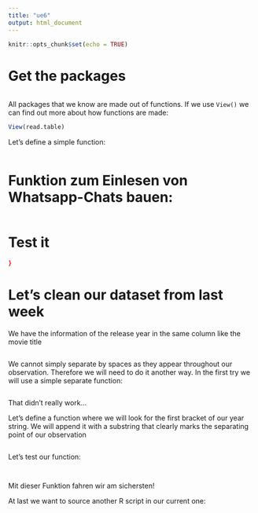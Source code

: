 ```yaml
---
title: "ue6"
output: html_document
---
```


```r
knitr::opts_chunk$set(echo = TRUE)
```


# Get the packages
```r

```

All packages that we know are made out of functions. If we use `View()` we can find out more about how functions are made:

```r
View(read.table)
```


Let's define a simple function:

```r

```

# Funktion zum Einlesen von Whatsapp-Chats bauen:
```r




```


# Test it
```r

}
```



# Let's clean our dataset from last week

We have the information of the release year in the same column like the movie title
```r

```

We cannot simply separate by spaces as they appear throughout our observation. Therefore we will need to do it another way.
In the first try we will use a simple separate function:
```r

```
That didn't really work...


Let's define a function where we will look for the first bracket of our year string. We will append it with a substring that clearly marks the separating point of our observation
```r

```


Let's test our function:
```r

```


```r

```
Mit dieser Funktion fahren wir am sichersten!


At last we want to source another R script in our current one:
```r

```

